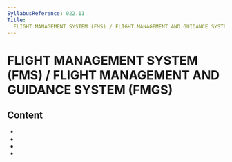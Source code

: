 ```yaml
---
SyllabusReference: 022.11
Title:
  FLIGHT MANAGEMENT SYSTEM (FMS) / FLIGHT MANAGEMENT AND GUIDANCE SYSTEM (FMGS)
---
```


# FLIGHT MANAGEMENT SYSTEM (FMS) / FLIGHT MANAGEMENT AND GUIDANCE SYSTEM (FMGS)

## Content

- <Link href="022.11.01" />
- <Link href="022.11.02" />
- <Link href="022.11.03" />
- <Link href="022.11.04" />
